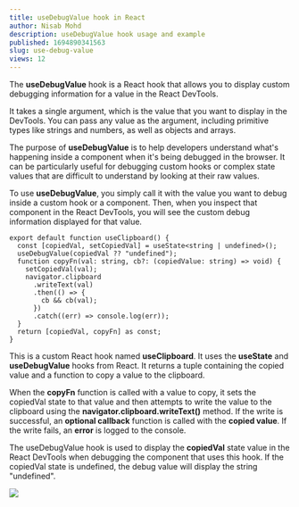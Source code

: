 ```yaml
---
title: useDebugValue hook in React
author: Nisab Mohd
description: useDebugValue hook usage and example
published: 1694890341563
slug: use-debug-value
views: 12
---
```


The **useDebugValue** hook is a React hook that allows you to display custom debugging information for a value in the React DevTools.

It takes a single argument, which is the value that you want to display in the DevTools. You can pass any value as the argument, including primitive types like strings and numbers, as well as objects and arrays.

The purpose of **useDebugValue** is to help developers understand what's happening inside a component when it's being debugged in the browser. It can be particularly useful for debugging custom hooks or complex state values that are difficult to understand by looking at their raw values.

To use **useDebugValue**, you simply call it with the value you want to debug inside a custom hook or a component. Then, when you inspect that component in the React DevTools, you will see the custom debug information displayed for that value.

```tsx showLineNumbers  {3}
export default function useClipboard() {
  const [copiedVal, setCopiedVal] = useState<string | undefined>();
  useDebugValue(copiedVal ?? "undefined");
  function copyFn(val: string, cb?: (copiedValue: string) => void) {
    setCopiedVal(val);
    navigator.clipboard
      .writeText(val)
      .then(() => {
        cb && cb(val);
      })
      .catch((err) => console.log(err));
  }
  return [copiedVal, copyFn] as const;
}
```

This is a custom React hook named **useClipboard**. It uses the **useState** and **useDebugValue** hooks from React. It returns a tuple containing the copied value and a function to copy a value to the clipboard.

When the **copyFn** function is called with a value to copy, it sets the copiedVal state to that value and then attempts to write the value to the clipboard using the **navigator.clipboard.writeText()** method. If the write is successful, an **optional callback** function is called with the **copied value**. If the write fails, an **error** is logged to the console.

The useDebugValue hook is used to display the **copiedVal** state value in the React DevTools when debugging the component that uses this hook. If the copiedVal state is undefined, the debug value will display the string "undefined".

<img src="https://cdn.hashnode.com/res/hashnode/image/upload/v1681067873681/f0642c02-a718-4854-9421-d29b0f7d63eb.png?auto=compress,format&format=webp" />
